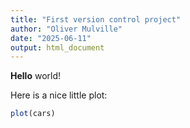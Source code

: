 ```yaml
---
title: "First version control project"
author: "Oliver Mulville"
date: "2025-06-11"
output: html_document
---
```


**Hello** world!

Here is a nice little plot:

```r
plot(cars)
```



